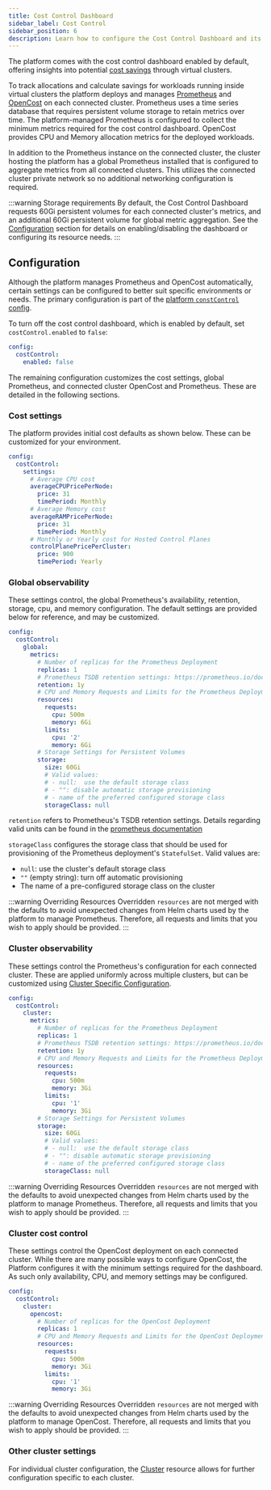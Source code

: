 ```yaml
---
title: Cost Control Dashboard
sidebar_label: Cost Control
sidebar_position: 6
description: Learn how to configure the Cost Control Dashboard and its supporting infrastructure for the vCluster Platform.
---
```



The platform comes with the cost control dashboard enabled by default, offering insights into potential [cost savings](https://www.vcluster.com/cost-savings) through virtual clusters.

<VersionBadge platformVersion="v4.2.0" vclusterVersion="v0.22.0"/>

To track allocations and calculate savings for workloads running inside
virtual clusters the platform deploys and manages [Prometheus](https://prometheus.io/) and
[OpenCost](https://www.opencost.io/) on each connected cluster. Prometheus uses a time series database that requires
persistent volume storage to retain metrics over time. The platform-managed
Prometheus is configured to collect the minimum metrics required for the cost
control dashboard. OpenCost provides CPU and Memory allocation metrics for the
deployed workloads.

In addition to the Prometheus instance on the connected cluster, the cluster
hosting the platform has a global Prometheus
installed that is configured to aggregate metrics from all connected clusters. This utilizes the connected cluster private
network so no additional networking configuration is required.

:::warning Storage requirements
By default, the Cost Control Dashboard requests
60Gi persistent volumes for each connected cluster's metrics, and an additional
60Gi persistent volume for global metric aggregation. See the
[Configuration](#configuration) section for details on enabling/disabling the
dashboard or configuring its resource needs.
:::

## Configuration

Although the platform manages Prometheus and OpenCost automatically, certain
settings can be configured to better suit specific environments or needs. The
primary configuration is part of the [platform `constControl`
config](/platform/configure/cost-control).


To turn off the cost control dashboard, which is enabled by default, set `costControl.enabled` to `false`:

```yaml title="Turning off the Cost Control Dashboard"
config:
  costControl:
    enabled: false
```

The remaining configuration customizes the cost settings, global Prometheus, and connected cluster OpenCost and Prometheus. These are detailed in the following sections.

### Cost settings

The platform provides initial cost defaults as shown below. These can be customized for your environment.
```yaml title="Default Cost Settings"
config:
  costControl:
    settings:
      # Average CPU cost
      averageCPUPricePerNode:
        price: 31
        timePeriod: Monthly
      # Average Memory cost
      averageRAMPricePerNode:
        price: 31
        timePeriod: Monthly
      # Monthly or Yearly cost for Hosted Control Planes
      controlPlanePricePerCluster:
        price: 900
        timePeriod: Yearly
```

### Global observability

These settings control, the global Prometheus's availability, retention,
storage, cpu, and memory configuration. The
default settings are provided below for reference, and may be customized.

```yaml title="Default Global Prometheus Settings"
config:
  costControl:
    global:
      metrics:
        # Number of replicas for the Prometheus Deployment
        replicas: 1
        # Prometheus TSDB retention settings: https://prometheus.io/docs/prometheus/latest/storage/#operational-aspects
        retention: 1y
        # CPU and Memory Requests and Limits for the Prometheus Deployment
        resources:
          requests:
            cpu: 500m
            memory: 6Gi
          limits:
            cpu: '2'
            memory: 6Gi
        # Storage Settings for Persistent Volumes
        storage:
          size: 60Gi
          # Valid values:
          # - null:  use the default storage class
          # - "": disable automatic storage provisioning
          # - name of the preferred configured storage class
          storageClass: null
```

`retention` refers to Prometheus's TSDB retention settings. Details regarding valid units can be found in the
[prometheus documentation](https://prometheus.io/docs/prometheus/latest/storage/#operational-aspects)

`storageClass` configures the storage class that should be used for provisioning of the Prometheus deployment's
`StatefulSet`. Valid values are:
- `null`: use the cluster's default storage class
- `""` (empty string): turn off automatic provisioning
- The name of a pre-configured storage class on the cluster

:::warning Overriding Resources
Overridden `resources` are not merged with the defaults to avoid unexpected changes from Helm charts used by the
platform to manage Prometheus. Therefore, all requests and limits that you wish to apply should be provided.
:::

### Cluster observability

These settings control the Prometheus's configuration for each connected
cluster. These are applied uniformly
across multiple clusters, but can be customized using [Cluster Specific Configuration](#cluster-specific-configuration).

```yaml title="Default Cluster Prometheus Settings"
config:
  costControl:
    cluster:
      metrics:
        # Number of replicas for the Prometheus Deployment
        replicas: 1
        # Prometheus TSDB retention settings: https://prometheus.io/docs/prometheus/latest/storage/#operational-aspects
        retention: 1y
        # CPU and Memory Requests and Limits for the Prometheus Deployment
        resources:
          requests:
            cpu: 500m
            memory: 3Gi
          limits:
            cpu: '1'
            memory: 3Gi
        # Storage Settings for Persistent Volumes
        storage:
          size: 60Gi
          # Valid values:
          # - null:  use the default storage class
          # - "": disable automatic storage provisioning
          # - name of the preferred configured storage class
          storageClass: null
```

:::warning Overriding Resources
Overridden `resources` are not merged with the defaults to avoid unexpected changes from Helm charts used by the
platform to manage Prometheus. Therefore, all requests and limits that you wish to apply should be provided.
:::

### Cluster cost control

These settings control the OpenCost deployment on each connected cluster. While there are many possible ways to
configure OpenCost, the Platform configures it with the minimum settings required for the dashboard. As such only
availability, CPU, and memory settings may be configured.

```yaml title="Default OpenCost Settings"
config:
  costControl:
    cluster:
      opencost:
        # Number of replicas for the OpenCost Deployment
        replicas: 1
        # CPU and Memory Requests and Limits for the OpenCost Deployment
        resources:
          requests:
            cpu: 500m
            memory: 3Gi
          limits:
            cpu: '1'
            memory: 3Gi
```

:::warning Overriding Resources
Overridden `resources` are not merged with the defaults to avoid unexpected changes from Helm charts used by the
platform to manage OpenCost. Therefore, all requests and limits that you wish to apply should be provided.
:::


### Other cluster settings

For individual cluster configuration, the [Cluster](/platform/api/resources/clusters) resource allows for further
configuration specific to each cluster.
